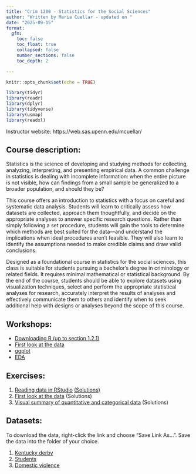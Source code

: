 ```yaml
---
title: "Crim 1200 - Statistics for the Social Sciences"
author: "Written by Maria Cuellar - updated on "
date: "2025-09-15"
format: 
  gfm:
    toc: false
    toc_float: true
    collapsed: false
    number_sections: false
    toc_depth: 2

---
```


```r
knitr::opts_chunk$set(echo = TRUE)
```

```r

library(tidyr)
library(readr)
library(dplyr)
library(tidyverse)
library(usmap)
library(readxl)
```


Instructor website: https://web.sas.upenn.edu/mcuellar/

## Course description:

Statistics is the science of developing and studying methods for collecting, analyzing, interpreting, and
presenting empirical data. A common challenge in statistics is dealing with incomplete information: when
the entire picture is not visible, how can findings from a small sample be generalized to a broader
population, and should they be?

This course offers an introduction to statistics with a focus on careful and systematic data analysis. Students
will learn to critically assess how datasets are collected, approach them thoughtfully, and decide on the
appropriate analyses to answer specific research questions. Rather than simply following a set procedure,
students will gain the tools to determine which methods are best suited for the data—and understand the
implications when ideal procedures aren’t feasible. They will also learn to identify the assumptions needed
to make credible claims and draw valid conclusions.

Designed as a foundational course in statistics for the social sciences, this class is suitable for students
pursuing a bachelor’s degree in criminology or related fields. It requires minimal mathematical or statistical
background. By the end of the course, students should be able to explore datasets using visualization
techniques, select and perform the appropriate statistical analyses for research, accurately interpret the
results of analyses and effectively communicate them to others and identify when to seek additional help
with designs or analyses beyond the scope of this course.

## Workshops:

- [Downloading R (up to section 1.2.1)](https://moderndive.netlify.app/1-getting-started.html)
- [First look at the data](https://mariacuellar.github.io/crim_data_analysis/workshops/firstlook.html)
- [ggplot](https://mariacuellar.github.io/crim_data_analysis/workshops/ggplot.html)
- [EDA]()


## Exercises:

1. [Reading data in RStudio](https://github.com/mariacuellar/crim_data_analysis/blob/main/exercises/Exercises%201%20-%20questions.R)
[(Solutions)](https://github.com/mariacuellar/crim_data_analysis/blob/main/exercises/Exercises%201%20-%20solutions.R)
2. [First look at the data](https://github.com/mariacuellar/crim_data_analysis/blob/main/exercises/Exercises%202%20-%20questions.R)
(Solutions)
3. [Visual summary of quantitative and categorical data](https://github.com/mariacuellar/crim_data_analysis/blob/main/exercises/Exercises%203%20-%20questions.R)
(Solutions)

## Datasets:

To download the data, right-click the link and choose “Save Link As…”. Save the data into the folder of your choice.

1. [Kentucky derby](data/kentucky-derby-2018.csv)
2. [Students](data/students.csv)
3. [Domestic violence](data/domestic_violence.csv)

